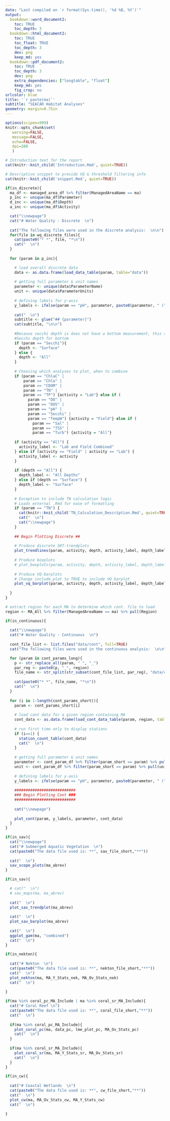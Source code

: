 ```yaml
---
date: "Last compiled on `r format(Sys.time(), '%d %B, %Y')`"
output:
  bookdown::word_document2:
    toc: TRUE
    toc_depth: 3
  bookdown::html_document2:
    toc: TRUE
    toc_float: TRUE
    toc_depth: 3
    dev: png
    keep_md: yes
  bookdown::pdf_document2:
    toc: TRUE
    toc_depth: 3
    dev: png
    extra_dependencies: ["longtable", "float"]
    keep_md: yes
    fig_crop: no
urlcolor: blue
title: '`r paste(ma)`'
subtitle: "SEACAR Habitat Analyses"
geometry: margin=0.75in
---
```


```r
options(scipen=999)
knitr::opts_chunk$set(
   warning=FALSE,
   message=FALSE,
   echo=FALSE,
   dpi=200
   )
```


```r

# Introduction text for the report
cat(knitr::knit_child('Introduction.Rmd', quiet=TRUE))

```


```r

# Descriptive snippet to provide VQ & threshold filtering info
cat(knitr::knit_child('snippet.Rmd', quiet=TRUE))

```


```r

if(in_discrete){
  ma_df <- managed_area_df %>% filter(ManagedAreaName == ma)
  p_inc <- unique(ma_df$Parameter)
  d_inc <- unique(ma_df$Depth)
  a_inc <- unique(ma_df$Activity)

  cat("\\newpage")
  cat("# Water Quality - Discrete  \n")
  
  cat("The following files were used in the discrete analysis:  \n\n")
  for(file in wq_discrete_files){
    cat(paste0("* *", file, "*\n"))
    cat("  \n")
  }
  
  for (param in p_inc){

    # load overall discrete data
    data <- as.data.frame(load_data_table(param, table="data"))
    
    # getting full parameter & unit names
    parameter <- unique(data$ParameterName)
    unit <- unique(data$ParameterUnits)
  
    # defining labels for y-axis
    y_labels <- ifelse(param == "pH", parameter, paste0(parameter, " (" , unit, ")"))
    
    cat("  \n")
    subtitle <- glue("## {parameter}")
    cat(subtitle, "\n\n")
    
    #Because secchi depth is does not have a bottom measurement, this statement skips
    #Secchi depth for bottom
    if (param == "Secchi"){
      depth <- "Surface"
    } else {
      depth <- "All"
    }
    
    # Choosing which analyses to plot, when to combine 
    if (param == "ChlaC" |
        param == "Chla" |
        param == "CDOM" |
        param == "TN" |
        param == "TP") {activity = "Lab"} else if (
          param == "DO" |
          param == "DOS" |
          param == "pH" |
          param == "Secchi" |
          param == "TempW") {activity = "Field"} else if (
            param == "Sal" |
            param == "TSS" |
            param == "Turb") {activity = "All"}
  
    if (activity == "All") {
      activity_label <- "Lab and Field Combined"
    } else if (activity == "Field" | activity == "Lab") {
      activity_label <- activity
    }
  
    if (depth == "All") {
      depth_label <- "All Depths"
    } else if (depth == "Surface") {
      depth_label <- "Surface"
    }
    
    # Exception to include TN calculation logic
    # Loads external .Rmd for ease of formatting
    if (param == "TN") {
      cat(knitr::knit_child('TN_Calculation_Description.Rmd', quiet=TRUE))
      cat("  \n")
      cat("\\newpage")
    }
    
    ## Begin Plotting Discrete ##
    
    # Produce discrete SKT-trendplots
    plot_trendlines(param, activity, depth, activity_label, depth_label, y_labels, parameter, data)
    
    # Produce boxplots
    # plot_boxplots(param, activity, depth, activity_label, depth_label, y_labels, parameter, data)
  
    # Produce VQ-barplots
    # Change include_plot to TRUE to include VQ barplot
    plot_vq_barplot(param, activity, depth, activity_label, depth_label, y_labels, parameter, data, include_plot=FALSE)
    
  }
}

```


```r

# extract region for each MA to determine which cont. file to load
region <- MA_All %>% filter(ManagedAreaName == ma) %>% pull(Region)

if(in_continuous){
  
  cat("\\newpage")
  cat("# Water Quality - Continuous  \n")
  
  cont_file_list <- list.files("data/cont", full=TRUE)
  cat("The following files were used in the continuous analysis:  \n\n")

  for (param in cont_params_long){
    p <- str_replace_all(param, " ", "_")
    par_reg <- paste0(p, "_", region)
    file_name <- str_split(str_subset(cont_file_list, par_reg), "data/cont/")[[1]][2]
    
    cat(paste0("* *", file_name, "*\n"))
    cat("  \n")
  }
  
  for (i in 1:length(cont_params_short)){
    param <- cont_params_short[i]
    
    # load cont data for a given region containing MA
    cont_data <- as.data.frame(load_cont_data_table(param, region, table="data"))
    
    # run first time only to display stations
    if (i==1) {
      station_count_table(cont_data)
      cat("  \n")
    }
    
    # getting full parameter & unit names
    parameter <- cont_param_df %>% filter(param_short == param) %>% pull(parameter)
    unit <- cont_param_df %>% filter(param_short == param) %>% pull(unit)
    
    # defining labels for y-axis
    y_labels <- ifelse(param == "pH", parameter, paste0(parameter, " (" , unit, ")"))
    
    ###########################
    ### Begin Plotting Cont ###
    ###########################
    
    cat("\\newpage")
    
    plot_cont(param, y_labels, parameter, cont_data)
  }
}

```


```r

if(in_sav){
  cat("\\newpage")
  cat("# Submerged Aquatic Vegetation  \n")
  cat(paste0("The data file used is: **", sav_file_short,"**"))
  
  cat("  \n")
  sav_scope_plots(ma_abrev)
}

```


```r


if(in_sav){

  # cat("  \n")
  # sav_maps(ma, ma_abrev)
  
  cat("  \n")
  plot_sav_trendplot(ma_abrev)
  
  cat("  \n")
  plot_sav_barplot(ma_abrev)
  
  cat("  \n")
  ggplot_gam(ma, "combined")
  cat("  \n")
}


```



```r


if(in_nekton){
  
  cat("# Nekton  \n")
  cat(paste0("The data file used is: **", nekton_file_short,"**"))
  cat("  \n")
  plot_nekton(ma, MA_Y_Stats_nek, MA_Ov_Stats_nek)
  cat("  \n")
  
}


```



```r

if(ma %in% coral_pc_MA_Include | ma %in% coral_sr_MA_Include){
  cat("# Coral Reef \n")
  cat(paste0("The data file used is: **", coral_file_short,"**"))
  cat("  \n")
  
  if(ma %in% coral_pc_MA_Include){
    plot_coral_pc(ma, data_pc, lme_plot_pc, MA_Ov_Stats_pc)
    cat("  \n")
  }
  
  if(ma %in% coral_sr_MA_Include){
    plot_coral_sr(ma, MA_Y_Stats_sr, MA_Ov_Stats_sr)
    cat("  \n")
  }
}

```



```r

if(in_cw){
  
  cat("# Coastal Wetlands  \n")
  cat(paste0("The data file used is: **", cw_file_short,"**"))
  cat("  \n")
  plot_cw(ma, MA_Ov_Stats_cw, MA_Y_Stats_cw)
  cat("  \n")
  
}

```
